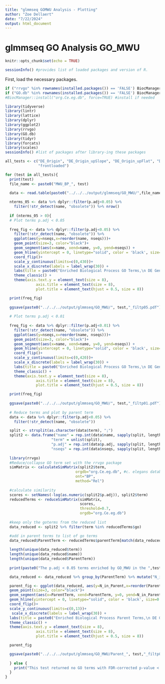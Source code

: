 ```yaml
---
title: "glmmseq GOMWU Analysis - Plotting"
author: "Zoe Dellaert"
date: "7/22/2024"
output: html_document
---
```


# glmmseq GO Analysis GO_MWU

```r
knitr::opts_chunk$set(echo = TRUE)
```

```r
sessionInfo() #provides list of loaded packages and version of R. 
```
First, load the necessary packages.

```r
if ("rrvgo" %in% rownames(installed.packages()) == 'FALSE') BiocManager::install("rrvgo")
if ("GO.db" %in% rownames(installed.packages()) == 'FALSE') BiocManager::install("GO.db")
#BiocManager::install("org.Ce.eg.db", force=TRUE) #install if needed

library(tidyverse)
library(lintr)
library(lattice)
library(dplyr)
library(ggplot2)
library(rrvgo)
library(GO.db)
library(tidyr)
library(forcats)
library(scales)
sessionInfo() #list of packages after library-ing these packages
```

```r
all_tests <- c("DE_Origin", "DE_Origin_upSlope", "DE_Origin_upFlat", "DE_Treatment", "DE_Interaction",
               "frontloaded") 
```


```r
for (test in all_tests){
  print(test)
  file_name <- paste0("MWU_BP_", test)

  data <- read.table(paste0("../../../output/glmmseq/GO_MWU/",file_name,".csv"), header = TRUE)
  
  nterms_05 <- data %>% dplyr::filter(p.adj<0.05) %>%
    filter(!str_detect(name, "obsolete")) %>% nrow()
  
  if (nterms_05 > 0){
  # Plot terms p.adj < 0.05
  
  freq_fig <- data %>% dplyr::filter(p.adj<0.05) %>%
    filter(!str_detect(name, "obsolete")) %>%
    ggplot(aes(y=nseqs,x=reorder(name, nseqs)))+
    geom_point(size=3, color="black")+
    geom_segment(aes(x=name, xend=name, y=0, yend=nseqs)) +
    geom_hline(yintercept = 0, linetype="solid", color = 'black', size=0.5, show.legend = TRUE)+
    coord_flip()+
    scale_y_continuous(limits=c(0,430))+
    scale_x_discrete(labels = label_wrap(30)) +
    labs(title = paste0("Enriched Biological Process GO Terms,\n DE Genes by ", test), x="Term", y="Number of Significant (p.adj < 0.05)\nGO Terms", colour="p-value") +
    theme_classic() + 
    theme(axis.text.y = element_text(size = 8), 
              axis.title = element_text(size = 8), 
              plot.title = element_text(hjust = 0.5, size = 8))

  print(freq_fig)
  
  ggsave(paste0("../../../output/glmmseq/GO_MWU/", test,"_filtp05.pdf"), freq_fig, width = 4, height = 5, units = c("in"), dpi=300)
  
  # Plot terms p.adj < 0.01
  
  freq_fig <- data %>% dplyr::filter(p.adj<0.01) %>%
    filter(!str_detect(name, "obsolete")) %>%
    ggplot(aes(y=nseqs,x=reorder(name, nseqs)))+
    geom_point(size=3, color="black")+
    geom_segment(aes(x=name, xend=name, y=0, yend=nseqs)) +
    geom_hline(yintercept = 0, linetype="solid", color = 'black', size=0.5, show.legend = TRUE)+
    coord_flip()+
    scale_y_continuous(limits=c(0,420))+
    scale_x_discrete(labels = label_wrap(30)) +
    labs(title = paste0("Enriched Biological Process GO Terms,\n DE Genes by ", test), x="Term", y="Number of Significant (p.adj < 0.01)\nGO Terms", colour="p-value") +
    theme_classic() + 
    theme(axis.text.y = element_text(size = 8), 
              axis.title = element_text(size = 8), 
              plot.title = element_text(hjust = 0.5, size = 8))

  print(freq_fig)
  
  ggsave(paste0("../../../output/glmmseq/GO_MWU/", test,"_filtp01.pdf"), freq_fig, width = 4, height = 5, units = c("in"), dpi=300)
  
  # Reduce terms and plot by parent term
  data <- data %>% dplyr::filter(p.adj<0.05) %>%
    filter(!str_detect(name, "obsolete"))

  split <- strsplit(as.character(data$term), ";") 
  split2 <- data.frame("name" = rep.int(data$name, sapply(split, length)),
                     "term" = unlist(split),
                     "p.adj" = rep.int(data$p.adj, sapply(split, length)),
                     "nseqs" = rep.int(data$nseqs, sapply(split, length))) 
  
  library(rrvgo)
  #Reduce/collapse GO term set with the rrvgo package 
  simMatrix <- calculateSimMatrix(split2$term,
                                orgdb="org.Ce.eg.db", #c. elegans database
                                ont="BP",
                                method="Rel")
  
  #calculate similarity 
  scores <- setNames(-log(as.numeric(split2$p.adj)), split2$term)
  reducedTerms <- reduceSimMatrix(simMatrix,
                                  scores,
                                  threshold=0.7,
                                  orgdb="org.Ce.eg.db")
  
  #keep only the goterms from the reduced list
  data_reduced <- split2 %>% filter(term %in% reducedTerms$go)

  #add in parent terms to list of go terms 
  data_reduced$ParentTerm <- reducedTerms$parentTerm[match(data_reduced$term, reducedTerms$go)]
  
  length(unique(data_reduced$term))
  length(unique(data_reduced$name))
  length(unique(data_reduced$ParentTerm))
  
  print(paste0("The p.adj < 0.05 terms enriched by GO_MWU in the ",test," test have been reduced to ", length(unique(data_reduced$term)), " terms, with ",length(unique(data_reduced$name)), " unique term descriptions, and belonging to ", length(unique(data_reduced$ParentTerm)), " unique parent terms."))

  data_reduced <- data_reduced %>% group_by(ParentTerm) %>% mutate("N_in_Parent" = n()) %>% ungroup()

  parent_fig <- ggplot(data_reduced, aes(y=N_in_Parent,x=reorder(ParentTerm, N_in_Parent)))+
  geom_point(size=3, color="black")+
  geom_segment(aes(x=ParentTerm, xend=ParentTerm, y=0, yend=N_in_Parent)) +
  geom_hline(yintercept = 0, linetype="solid", color = 'black', size=0.5, show.legend = TRUE)+
  coord_flip()+
  scale_y_continuous(limits=c(0,13))+
   scale_x_discrete(labels = label_wrap(30)) +
  labs(title = paste0("Enriched Biological Process Parent Terms,\n DE Genes by ", test), x="Parent Term", y="Number of Significant (p.adj < 0.05)\nGO Terms", colour="p-value") +
  theme_classic() + 
  theme(axis.text.y = element_text(size = 8), 
              axis.title = element_text(size = 8), 
              plot.title = element_text(hjust = 0.5, size = 8))

  parent_fig

  ggsave(paste0("../../../output/glmmseq/GO_MWU/Parent_", test,"_filtp05.pdf"), parent_fig, width = 4, height = 5, units = c("in"), dpi=300)
  
  } else {
    print("This test returned no GO terms with FDR-corrected p-value < 0.05")
  }
}
```



